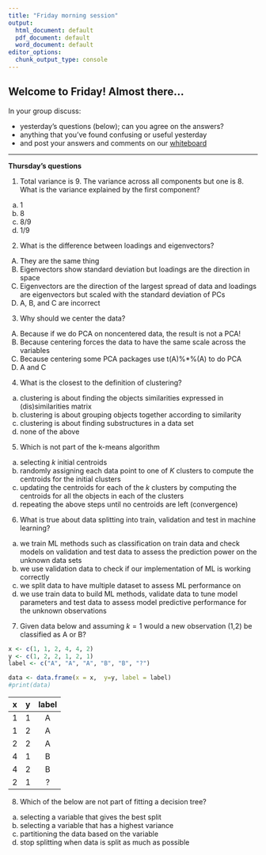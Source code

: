 ```yaml
---
title: "Friday morning session"
output:
  html_document: default
  pdf_document: default
  word_document: default
editor_options:
  chunk_output_type: console
---
```



## Welcome to Friday! Almost there...

In your group discuss:

- yesterday's questions (below); can you agree on the answers?
- anything that you've found confusing or useful yesterday
- and post your answers and comments on our [whiteboard](https://jamboard.google.com/d/15oxwIUbheZfNQMc82B4phuRVr3R4GeOvsxyKrvZ4sR0/edit?usp=sharing)


-----

**Thursday's questions**

1. Total variance is 9. The variance across all components but one is 8. What is the variance explained by the first component?
a) 1
b) 8
c) 8/9
d) 1/9

2. What is the difference between loadings and eigenvectors?
A) They are the same thing
B) Eigenvectors show standard deviation but loadings are the direction in space
C) Eigenvectors are the direction of the largest spread of data and loadings are eigenvectors but scaled with the standard deviation of PCs
D) A, B, and C are incorrect

3. Why should we center the data?
A) Because if we do PCA on noncentered data, the result is not a PCA!
B) Because centering forces the data to have the same scale across the variables
C) Because centering some PCA packages use t(A)%*%(A) to do PCA
D) A and C

4. What is the closest to the definition of clustering?
a) clustering is about finding the objects similarities expressed in (dis)similarities matrix 
b) clustering is about grouping objects together according to similarity
c) clustering is about finding substructures in a data set
d) none of the above

5. Which is not part of the k-means algorithm
a) selecting $k$ initial centroids
b) randomly assigning each data point to one of $K$ clusters to compute the centroids for the initial clusters
c) updating the centroids for each of the $k$ clusters by computing the centroids for all the objects in each of the clusters
d) repeating the above steps until no centroids are left (convergence)

6. What is true about data splitting into train, validation and test in machine learning?
a) we train ML methods such as classification on train data and check models on validation and test data to assess the prediction power on the unknown data sets
b) we use validation data to check if our implementation of ML is working correctly
c) we split data to have multiple dataset to assess ML performance on
d) we use train data to build ML methods, validate data to tune model parameters and test data to assess model predictive performance for the unknown observations

7. Given data below and assuming $k=1$ would a new observation (1,2) be classified as A or B?
```r
x <- c(1, 1, 2, 4, 4, 2)
y <- c(1, 2, 2, 1, 2, 1)
label <- c("A", "A", "A", "B", "B", "?")

data <- data.frame(x = x,  y=y, label = label)
#print(data)
```

| x 	| y 	| label 	|
|:-:	|:-:	|:-:	|
| 1 	| 1 	| A 	|
| 1 	| 2 	| A 	|
| 2 	| 2 	| A 	|
| 4 	| 1 	| B 	|
| 4 	| 2 	| B 	|
| 2 	| 1 	| ? 	|

8. Which of the below are not part of fitting a decision tree?
a) selecting a variable that gives the best split
b) selecting a variable that has a highest variance
c) partitioning the data based on the variable
d) stop splitting when data is split as much as possible  

